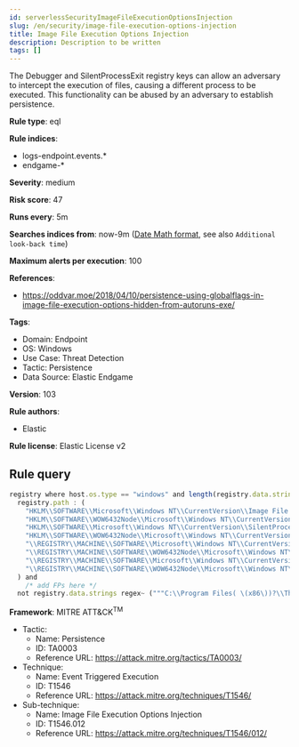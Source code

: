 ```yaml
---
id: serverlessSecurityImageFileExecutionOptionsInjection
slug: /en/security/image-file-execution-options-injection
title: Image File Execution Options Injection
description: Description to be written
tags: []
---
```


<div id="image-file-execution-options-injection"></div>

The Debugger and SilentProcessExit registry keys can allow an adversary to intercept the execution of files, causing a different process to be executed. This functionality can be abused by an adversary to establish persistence.

**Rule type**: eql

**Rule indices**: 

* logs-endpoint.events.*
* endgame-*

**Severity**: medium

**Risk score**: 47

**Runs every**: 5m

**Searches indices from**: now-9m ([Date Math format](((ref))/common-options.html#date-math), see also <DocLink id="serverlessSecurityRulesUiCreate" section="set-the-rules-schedule">`Additional look-back time`</DocLink>)

**Maximum alerts per execution**: 100

**References**: 

* https://oddvar.moe/2018/04/10/persistence-using-globalflags-in-image-file-execution-options-hidden-from-autoruns-exe/

**Tags**: 

* Domain: Endpoint
* OS: Windows
* Use Case: Threat Detection
* Tactic: Persistence
* Data Source: Elastic Endgame

**Version**: 103

**Rule authors**: 

* Elastic

**Rule license**: Elastic License v2

## Rule query

```js
registry where host.os.type == "windows" and length(registry.data.strings) > 0 and
  registry.path : (
    "HKLM\\SOFTWARE\\Microsoft\\Windows NT\\CurrentVersion\\Image File Execution Options\\*.exe\\Debugger",
    "HKLM\\SOFTWARE\\WOW6432Node\\Microsoft\\Windows NT\\CurrentVersion\\Image File Execution Options\\*\\Debugger",
    "HKLM\\SOFTWARE\\Microsoft\\Windows NT\\CurrentVersion\\SilentProcessExit\\*\\MonitorProcess",
    "HKLM\\SOFTWARE\\WOW6432Node\\Microsoft\\Windows NT\\CurrentVersion\\SilentProcessExit\\*\\MonitorProcess",
    "\\REGISTRY\\MACHINE\\SOFTWARE\\Microsoft\\Windows NT\\CurrentVersion\\Image File Execution Options\\*.exe\\Debugger",
    "\\REGISTRY\\MACHINE\\SOFTWARE\\WOW6432Node\\Microsoft\\Windows NT\\CurrentVersion\\Image File Execution Options\\*\\Debugger",
    "\\REGISTRY\\MACHINE\\SOFTWARE\\Microsoft\\Windows NT\\CurrentVersion\\SilentProcessExit\\*\\MonitorProcess",
    "\\REGISTRY\\MACHINE\\SOFTWARE\\WOW6432Node\\Microsoft\\Windows NT\\CurrentVersion\\SilentProcessExit\\*\\MonitorProcess"
  ) and
    /* add FPs here */
  not registry.data.strings regex~ ("""C:\\Program Files( \(x86\))?\\ThinKiosk\\thinkiosk\.exe""", """.*\\PSAppDeployToolkit\\.*""")

```

**Framework**: MITRE ATT&CK<sup>TM</sup>

* Tactic:
    * Name: Persistence
    * ID: TA0003
    * Reference URL: https://attack.mitre.org/tactics/TA0003/
* Technique:
    * Name: Event Triggered Execution
    * ID: T1546
    * Reference URL: https://attack.mitre.org/techniques/T1546/
* Sub-technique:
    * Name: Image File Execution Options Injection
    * ID: T1546.012
    * Reference URL: https://attack.mitre.org/techniques/T1546/012/


